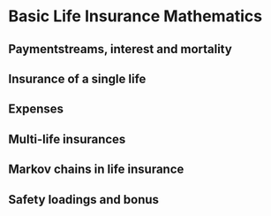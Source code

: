 # Basic Life Insurance Mathematics

## Paymentstreams, interest and mortality

## Insurance of a single life

## Expenses

## Multi-life insurances

## Markov chains in life insurance

## Safety loadings and bonus